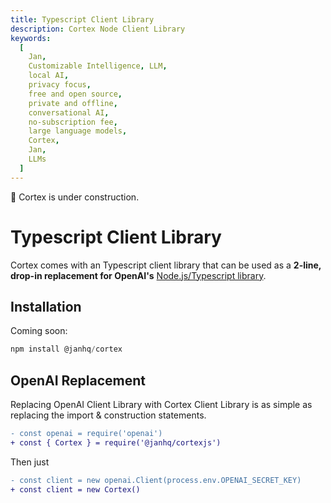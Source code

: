 ```yaml
---
title: Typescript Client Library
description: Cortex Node Client Library
keywords:
  [
    Jan,
    Customizable Intelligence, LLM,
    local AI,
    privacy focus,
    free and open source,
    private and offline,
    conversational AI,
    no-subscription fee,
    large language models,
    Cortex,
    Jan,
    LLMs
  ]
---
```



<Callout type="warning">
🚧 Cortex is under construction.
</Callout>

# Typescript Client Library

Cortex comes with an Typescript client library that can be used as a **2-line, drop-in replacement for OpenAI's** [Node.js/Typescript library](https://github.com/openai/openai-node).

## Installation

Coming soon: 

```js
npm install @janhq/cortex
```

## OpenAI Replacement

Replacing OpenAI Client Library with Cortex Client Library is as simple as replacing the import & construction statements.

```diff
- const openai = require('openai')
+ const { Cortex } = require('@janhq/cortexjs')
```

Then just

```diff
- const client = new openai.Client(process.env.OPENAI_SECRET_KEY)
+ const client = new Cortex()
```